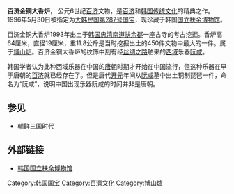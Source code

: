 {{Infobox Korean name
|img=백제 금동대향로.jpg
|hangul=부여 능산리 출토 백제 금동 대향로
|hanja=扶餘陵山里出土百濟金銅大香爐
|rr=Buyeo Neungsan-ri chulto Baekje geumdong daehyangno
|mr=Puyŏ Nŭngsanni ch'ult'o Paekche kŭmdong taehyangno
}}
'''百济金铜大香炉'''， 公元6世纪[[百济|百济]]文物，是[[百济|百济]]和[[韩国传统文化|韩国传统文化]]的精典之作。1996年5月30日被指定为[[大韩民国国宝|大韩民国第287号国宝]]，现珍藏于韩国[[国立扶余博物馆|国立扶余博物馆]]。

百济金铜大香炉1993年出土于[[韩国|韩国]][[忠清南道|忠清南道]][[扶余郡|扶余郡]]一座古寺的考古挖掘。香炉高64厘米，直径19厘米，重11.8公斤是当时挖掘出土的450件文物中最大的一件。属于[[博山炉|博山炉]]。百济金铜大香炉的纹饰中刻有经[[丝绸之路|丝绸之路]]舶来的[[西域|西域]]乐器[[阮咸_(乐器)|阮咸]]。

韩国学者认为此种西域乐器在中国的[[唐朝|唐朝]]时期才开始在中国流行，但这种乐器在早于唐朝的[[百济|百济]]就已经存在了。但是唐代[[开元|开元]]年间从[[阮咸|阮咸]]墓中出土铜制琵琶一件，命名为“阮咸”，说明中国出现乐器阮咸的时间并非是唐朝。

==参见==
* [[朝鲜三国时代|朝鲜三国时代]]

==外部链接==
* [https://web.archive.org/web/20160229220412/http://buyeo.museum.go.kr/ 韩国国立扶余博物馆]

[[Category:韩国国宝|Category:韩国国宝]]
[[Category:百濟文化|Category:百濟文化]]
[[Category:博山爐|Category:博山爐]]